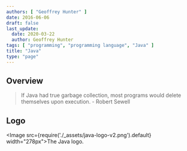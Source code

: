 ```yaml
---
authors: [ "Geoffrey Hunter" ]
date: 2016-06-06
draft: false
last_update:
  date: 2020-03-22
  author: Geoffrey Hunter
tags: [ "programming", "programming language", "Java" ]
title: "Java"
type: "page"
---
```


## Overview

> If Java had true garbage collection, most programs would delete themselves upon execution. - Robert Sewell

## Logo

<Image src={require('./_assets/java-logo-v2.png').default} width="278px">The Java logo.</Image>
